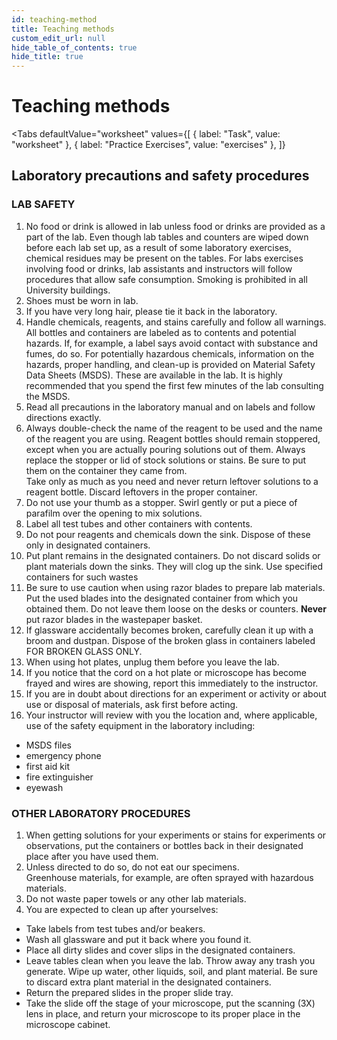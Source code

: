 ```yaml
---
id: teaching-method
title: Teaching methods
custom_edit_url: null
hide_table_of_contents: true
hide_title: true
---
```



<Theme chemicalCalculations />

# Teaching methods

<Tabs
  defaultValue="worksheet"
  values={[
    { label: "Task", value: "worksheet" },
    { label: "Practice Exercises", value: "exercises" },
  ]}
>

<TabItem value="worksheet">

## Laboratory precautions and safety procedures

### LAB SAFETY

1. No food or drink is allowed in lab unless food or drinks are provided as a part of the lab. Even though lab tables and counters are wiped down before each lab set up, as a result of some laboratory exercises, chemical residues may be present on the tables.  For labs exercises involving food or drinks, lab assistants and instructors will follow procedures that allow safe consumption.  Smoking is prohibited in all University buildings.  
2. Shoes must be worn in lab.  
3. If you have very long hair, please tie it back in the laboratory.  
4. Handle chemicals, reagents, and stains carefully and follow all warnings.  All bottles and containers are labeled as to contents and potential hazards.  If, for example, a label says avoid contact with substance and fumes, do so.  For potentially hazardous chemicals, information on the hazards, proper handling, and clean-up is provided on Material Safety Data Sheets (MSDS).  These are available in the lab.  It is highly recommended that you spend the first few minutes of the lab consulting the MSDS.  
5. Read all precautions in the laboratory manual and on labels and follow directions exactly.  
6. Always double-check the name of the reagent to be used and the name of the reagent you are using.  Reagent bottles should remain stoppered, except when you are actually pouring solutions out of them. Always replace the stopper or lid of stock solutions or stains. Be sure to put them on the container they came from.  
Take only as much as you need and never return leftover solutions to a reagent bottle. Discard leftovers in the proper container.  
7. Do not use your thumb as a stopper. Swirl gently or put a piece of parafilm over the opening to mix solutions.  
8. Label all test tubes and other containers with contents.  
9. Do not pour reagents and chemicals down the sink. Dispose of these only in designated containers.  
10. Put plant remains in the designated containers. Do not discard solids or plant materials down the sinks.  They will clog up the sink.  Use specified containers for such wastes  
11. Be sure to use caution when using razor blades to prepare lab materials. Put the used blades into the designated container from which you obtained them.  Do not leave them loose on the desks or counters. **Never** put razor blades in the wastepaper basket.  
12. If glassware accidentally becomes broken, carefully clean it up with a broom and dustpan.  Dispose of the broken glass in containers labeled FOR BROKEN GLASS ONLY.  
13. When using hot plates, unplug them before you leave the lab.
14. If you notice that the cord on a hot plate or microscope has become frayed and wires are showing, report this immediately to the instructor.  
15. If you are in doubt about directions for an experiment or activity or about use or disposal of materials, ask first before acting.  
16. Your instructor will review with you the location and, where applicable, use of the safety equipment in the laboratory including:  
- MSDS files
- emergency phone 
- first aid kit
- fire extinguisher
- eyewash

### OTHER LABORATORY PROCEDURES  

1. When getting solutions for your experiments or stains for experiments or observations, put the containers or bottles back in their designated place after you have used them.  
2. Unless directed to do so, do not eat our specimens.  
Greenhouse materials, for example, are often sprayed with hazardous materials.  
3. Do not waste paper towels or any other lab materials.  
4. You are expected to clean up after yourselves:  
- Take labels from test tubes and/or beakers.
- Wash all glassware and put it back where you found it.
- Place all dirty slides and cover slips in the designated containers.
- Leave tables clean when you leave the lab. Throw away any trash you generate. Wipe up water, other liquids, soil, and plant material. Be sure to discard extra plant material in the designated containers.
- Return the prepared slides in the proper slide tray.
- Take the slide off the stage of your microscope, put the scanning (3X) lens in place, and return your microscope to its proper place in the microscope cabinet.


</TabItem>

<TabItem value="exercises">
  <Frame src="https://learningapps.org/watch?v=ppovbixn321" height="650px" />
</TabItem>

</Tabs>

